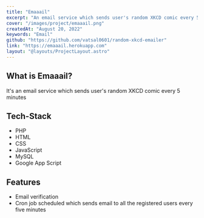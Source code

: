 ---
title: "Emaaail"
excerpt: "An email service which sends user's random XKCD comic every 5 minutes."
cover: "/images/project/emaaail.png"
createdAt: "August 20, 2022"
keywords: "Email"
github: "https://github.com/vatsal0601/random-xkcd-emailer"
link: "https://emaaail.herokuapp.com"
layout: "@layouts/ProjectLayout.astro"
---

## What is Emaaail?

It's an email service which sends user's random XKCD comic every 5 minutes

## Tech-Stack

- PHP
- HTML
- CSS
- JavaScript
- MySQL
- Google App Script

## Features

- Email verification
- Cron job scheduled which sends email to all the registered users every five minutes
